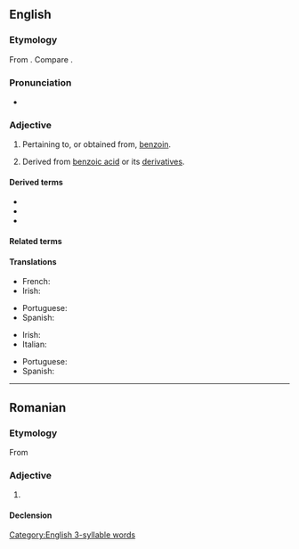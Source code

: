 ==English==

===Etymology===
From {{af|en|benzene|-oic}}. Compare {{cog|fr|benzoïque}}.

===Pronunciation===
* {{audio|en|en-us-benzoic.ogg|Audio (US)}}

===Adjective===
{{en-adj|-}}

# Pertaining to, or obtained from, [[benzoin]].
# {{lb|en|organic chemistry}} Derived from [[benzoic acid]] or its [[derivative]]s.

====Derived terms====
* {{l|en|benzoate}}
* {{l|en|benzoic acid}}
* {{l|en|benzoic anhydride}}

====Related terms====
{{rel3|en|benzaldehyde|benzoate|benzocaine|benzofuran|benzol|benzoyl}}

====Translations====
{{trans-top|pertaining to, or obtained from, benzoin}}
* French: {{t+|fr|benzoïque}}
* Irish: {{t|ga|beansóch}}
{{trans-mid}}
* Portuguese: {{t|pt|benzoico}}
* Spanish: {{t|es|benzoico}}
{{trans-bottom}}

{{trans-top|derived from benzoic acid or its derivatives}}
* Irish: {{t|ga|beansóch}}
* Italian: {{t+|it|benzoico}}
{{trans-mid}}
* Portuguese: {{t|pt|benzoico}}
* Spanish: {{t|es|benzoico}}
{{trans-bottom}}

[[Category:English 3-syllable words]]

----

==Romanian==

===Etymology===
From {{bor|ro|fr|benzoïque}}

===Adjective===
{{ro-adj}}

# {{l|en|benzoic}}

====Declension====
{{ro-decl-adj}}